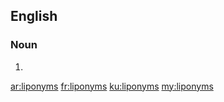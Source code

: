 ==English==

===Noun===
{{head|en|noun plural form}}

# {{plural of|liponym|lang=en}}

[[ar:liponyms]]
[[fr:liponyms]]
[[ku:liponyms]]
[[my:liponyms]]